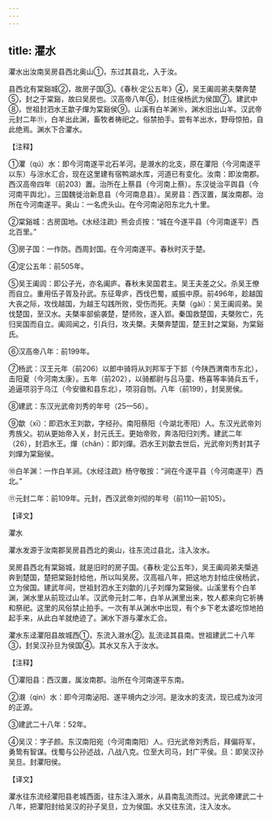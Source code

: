 ```yaml
---
---
---
```

title: 灈水
---





灈水出汝南吴房县西北奥山①，东过其县北，入于汝。


县西北有棠谿城②，故房子国③。《春秋·定公五年》④，吴王阖闾弟夫槩奔楚⑤，封之于棠谿，故曰吴房也。汉高帝八年⑥，封庄侯杨武为侯国⑦。建武中⑧，世祖封泗水王歙子燀为棠谿侯⑨。山溪有白羊渊⑩，渊水旧出山羊。汉武帝元封二年⑪，白羊出此渊，畜牧者祷祀之。俗禁拍手。尝有羊出水，野母惊拍，自此绝焉。渊水下合灈水。


【注释】


①灈（qú）水：即今河南遂平北石羊河。是瀙水的北支，原在灈阳（今河南遂平以东）与淙水汇合，现在这里建有宿鸭湖水库，河道已有变化。汝南：即汝南郡。西汉高帝四年（前203）置。治所在上蔡县（今河南上蔡）。东汉徙治平舆县（今河南平舆北）。三国魏徙治新息县（今河南息县）。吴房县：西汉置，属汝南郡。治所在今河南遂平。奥山：一名虎头山。在今河南泌阳东北九十里。


②棠谿城：古房国地。《水经注疏》熊会贞按：“城在今遂平县（今河南遂平）西北百里。”


③房子国：一作防。西周封国。在今河南遂平。春秋时灭于楚。


④定公五年：前505年。


⑤吴王阖闾：即公子光，亦名阖庐。春秋末吴国君主。吴王夫差之父。杀吴王僚而自立。重用伍子胥及孙武。东征卑庐，西伐巴蜀，威振中原。前496年，趁越国大丧之际，攻伐越国，为越王勾践所败，受伤而死。夫槩（gài）：吴王阖闾弟。吴伐楚国，至汉水。夫槩率部偷袭楚，楚师败，遂入郢。秦国救楚国，夫槩败亡，先归吴国而自立。阖闾闻之，引兵归，攻夫槩。夫槩奔楚国，楚王封之棠谿，为棠谿氏。


⑥汉高帝八年：前199年。


⑦杨武：汉王元年（前206）以郎中骑将从刘邦军于下邽（今陕西渭南市东北），击阳夏（今河南太康）。五年（前202），以骑都尉与吕马童、杨喜等率骑兵五千，追逼项羽于乌江（今安徽和县东北），项羽自刎。八年（前199），封吴房侯。


⑧建武：东汉光武帝刘秀的年号（25—56）。


⑨歙（xī）：即泗水王刘歙，字经孙。南阳蔡阳（今湖北枣阳）人。东汉光武帝刘秀族父。初从更始帝入关，封元氏王。更始帝败，奔洛阳归刘秀。建武二年（26），封泗水王。燀（chǎn）：即刘燀。泗水王刘歙去世后，光武帝刘秀封其子刘燀为棠谿侯。


⑩白羊渊：一作白羊涧。《水经注疏》杨守敬按：“涧在今遂平县（今河南遂平）西北。”


⑪元封二年：前109年。元封，西汉武帝刘彻的年号（前110—前105）。


【译文】


灈水


灈水发源于汝南郡吴房县西北的奥山，往东流过县北，注入汝水。


吴房县西北有棠谿城，就是旧时的房子国。《春秋·定公五年》，吴王阖闾弟夫㮣逃奔到楚国，楚把棠谿封给他，所以叫吴房。汉高祖八年，把这地方封给庄侯杨武，立为侯国。建武年间，世祖封泗水王刘歙的儿子刘燀为棠谿侯。山溪里有个白羊渊，渊水里从前现过山羊。汉武帝元封二年，白羊从渊里出来，牧人都来向它祈祷和祭祀。这里的风俗禁止拍手。一次有羊从渊水中出现，有个乡下老太婆吃惊地拍起手来，从此白羊就绝迹了。渊水下游与灈水汇合。


灈水东迳灈阳县故城西①，东流入瀙水②。乱流迳其县南。世祖建武二十八年③，封吴汉孙旦为侯国④。其水又东入于汝水。


【注释】


①灈阳县：西汉置，属汝南郡。治所在今河南遂平东南。


②瀙（qìn）水：即今河南泌阳、遂平境内之沙河。是汝水的支流，现已成为汝河的正源。


③建武二十八年：52年。


④吴汉：字子颜。东汉南阳宛（今河南南阳）人。归光武帝刘秀后，拜偏将军，勇鸷有智谋。伐蜀与公孙述战，八战八克。位至大司马，封广平侯。旦：即吴汉孙吴旦。封灈阳侯。


【译文】


灈水往东流经灈阳县老城西面，往东注入瀙水，从县南乱流而过。光武帝建武二十八年，把灈阳封给吴汉的孙子吴旦，立为侯国。水又往东流，注入汝水。